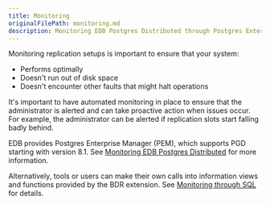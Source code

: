 ```yaml
---
title: Monitoring
originalFilePath: monitoring.md
description: Monitoring EDB Postgres Distributed through Postgres Enterprise Manager, SQL, and OpenTelemetry
---
```


Monitoring replication setups is important to ensure that your system:

- Performs optimally
- Doesn't run out of disk space
- Doesn't encounter other faults that might halt operations

It's important to have automated monitoring in place to ensure that the
administrator is alerted and can take proactive action when issues occur. For
example, the administrator can be alerted if replication slots start falling
badly behind.

EDB provides Postgres Enterprise Manager (PEM), which supports PGD starting with
version 8.1. See [Monitoring EDB Postgres
Distributed](/pem/latest/monitoring_BDR_nodes/) for more information.

Alternatively, tools or users can make their own calls into information views
and functions provided by the BDR extension. See [Monitoring through SQL](sql)
for details.
